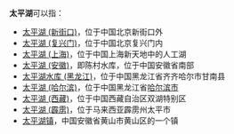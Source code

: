 '''太平湖'''可以指：

*[[太平湖_(新街口)|太平湖 (新街口)]]，位于中国北京新街口外
*[[太平湖_(复兴门)|太平湖 (复兴门)]]，位于中国北京复兴门内
*[[太平湖_(上海)|太平湖 (上海)]]，位于中国上海新天地中的人工湖
*[[太平湖_(安徽)|太平湖 (安徽)]]，即陈村水库，位于中国安徽省南部
*[[太平湖水库_(黑龙江)|太平湖水库 (黑龙江)]]，位于中国黑龙江省齐齐哈尔市甘南县
*[[太平湖_(哈尔滨)|太平湖 (哈尔滨)]]，位于中国黑龙江省[[哈尔滨市|哈尔滨市]]
*[[太平湖_(西藏)|太平湖 (西藏)]]，位于中国西藏自治区双湖特别区
*[[太平湖_(霹雳)|太平湖 (霹雳)]]，位于马来西亚霹雳州太平市
*[[太平湖镇|太平湖镇]]，中国安徽省黄山市黄山区的一个镇

{{disambig|Cat=三字地名消歧义}}